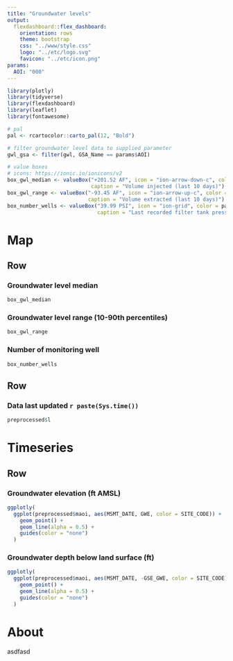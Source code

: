 ```yaml
---
title: "Groundwater levels"
output: 
  flexdashboard::flex_dashboard:
    orientation: rows
    theme: bootstrap 
    css: "../www/style.css"
    logo: "../etc/logo.svg"
    favicon: "../etc/icon.png"
params: 
  AOI: "000"
---
```


<script>
  $('.navbar-logo').wrap('<a href="https://www.watergrid.io" target="_blank">');
</script>

<style>
  .custom-icon {
    fill: #ADADAD;
  }
  .custom-icon:hover {
    fill: #DA4567;
  }
  div.leaflet-popup-content {width:auto !important;}
</style>

```r
library(plotly)
library(tidyverse)
library(flexdashboard)
library(leaflet)
library(fontawesome)

# pal
pal <- rcartocolor::carto_pal(12, "Bold")

# filter groundwater level data to supplied parameter
gwl_gsa <- filter(gwl, GSA_Name == params$AOI)

# value boxes
# icons: https://ionic.io/ionicons/v2
box_gwl_median <- valueBox("+201.52 AF", icon = "ion-arrow-down-c", color = pal[6],
                           caption = "Volume injected (last 10 days)")
box_gwl_range <- valueBox("-93.45 AF", icon = "ion-arrow-up-c", color = pal[5],
                          caption = "Volume extracted (last 10 days)")
box_number_wells <- valueBox("39.99 PSI", icon = "ion-grid", color = pal[4],
                             caption = "Last recorded filter tank pressure")
```


Map
=======================================================================

Row
-----------------------------------------------------------------------

### Groundwater level median {.value-box}

```r
box_gwl_median
```

### Groundwater level range (10-90th percentiles) {.value-box}

```r
box_gwl_range
```

### Number of monitoring well {.value-box}

```r
box_number_wells
```

Row
-----------------------------------------------------------------------

### Data last updated `r paste(Sys.time())`

```r
preprocessed$l
```


Timeseries
=======================================================================


Row {.tabset}
-----------------------------------------------------------------------

### Groundwater elevation (ft AMSL)

```r
ggplotly(
  ggplot(preprocessed$maoi, aes(MSMT_DATE, GWE, color = SITE_CODE)) +
    geom_point() +
    geom_line(alpha = 0.5) +
    guides(color = "none")
  )
```

### Groundwater depth below land surface (ft)

```r
ggplotly(
  ggplot(preprocessed$maoi, aes(MSMT_DATE, -GSE_GWE, color = SITE_CODE)) +
    geom_point() +
    geom_line(alpha = 0.5) +
    guides(color = "none")
  )
```



About
=======================================================================

asdfasd
